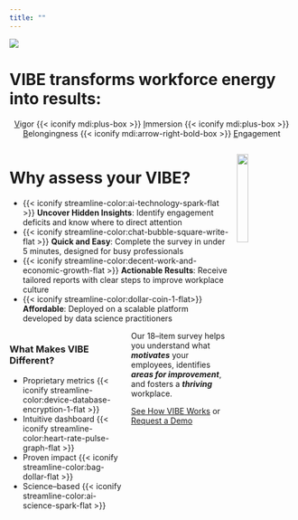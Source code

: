 ```yaml
---
title: ""
---
```


![](img/logo.png){.shake}

# [VIBE]{.vibe} transforms workforce energy into results:

::: {style="text-align: center;"}
[V]{.vibe .underline}[igor]{.vibe} {{< iconify mdi:plus-box >}} [I]{.vibe .underline}[mmersion]{.vibe} {{< iconify mdi:plus-box >}} [B]{.vibe .underline}[elongingness]{.vibe} {{< iconify mdi:arrow-right-bold-box >}} [E]{.vibe .underline}[ngagement]{.vibe}
:::

::: {style="overflow: auto;"}

![](img/logo.png){style="float: right; margin-left: 1em; width: 20%;"}

# Why assess your [VIBE]{.vibe}?

- {{< iconify streamline-color:ai-technology-spark-flat >}} **Uncover Hidden Insights**: Identify engagement deficits and know where to direct attention
- {{< iconify streamline-color:chat-bubble-square-write-flat >}} **Quick and Easy**: Complete the survey in under 5 minutes, designed for busy professionals
- {{< iconify streamline-color:decent-work-and-economic-growth-flat >}} **Actionable Results**: Receive tailored reports with clear steps to improve workplace culture
- {{< iconify streamline-color:dollar-coin-1-flat>}} **Affordable**: Deployed on a scalable platform developed by data science practitioners

::: {.callout-note style="float: left; margin-right: 1em; width: 40%;"}

### **What Makes [VIBE]{.vibe} Different?**

- Proprietary metrics {{< iconify streamline-color:device-database-encryption-1-flat >}}
- Intuitive dashboard {{< iconify streamline-color:heart-rate-pulse-graph-flat >}}
- Proven impact {{< iconify streamline-color:bag-dollar-flat >}}
- Science--based {{< iconify streamline-color:ai-science-spark-flat >}}
:::

Our 18--item survey helps you understand what ***motivates*** your employees, identifies ***areas for improvement***, and fosters a ***thriving*** workplace. 

[See How [VIBE]{.vibe} Works](how.qmd){.btn .btn-outline-primary} or [Request a Demo](contact.qmd){.btn .btn-outline-primary}

:::